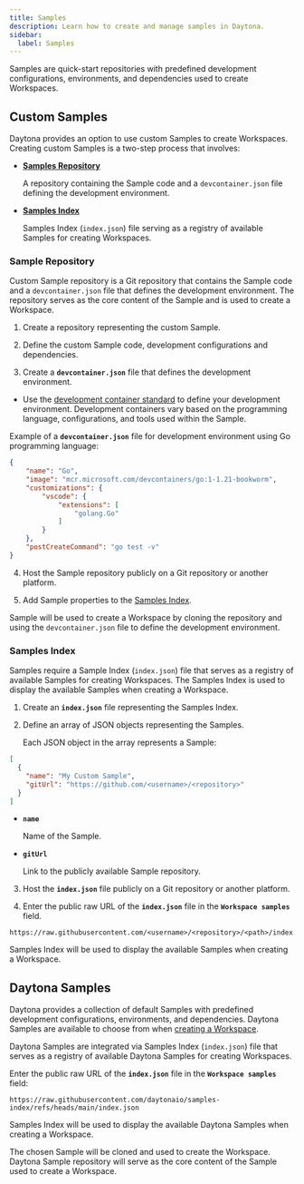 ```yaml
---
title: Samples
description: Learn how to create and manage samples in Daytona.
sidebar:
  label: Samples
---
```



Samples are quick-start repositories with predefined development configurations, environments, and dependencies used to create Workspaces.

## Custom Samples

Daytona provides an option to use custom Samples to create Workspaces. Creating custom Samples is a two-step process that involves:

- [**Samples Repository**](#samples-repository)

    A repository containing the Sample code and a `devcontainer.json` file defining the development environment.

- [**Samples Index**](#samples-index)

    Samples Index (`index.json`) file serving as a registry of available Samples for creating Workspaces.

### Sample Repository 

Custom Sample repository is a Git repository that contains the Sample code and a `devcontainer.json` file that defines the development environment. The repository serves as the core content of the Sample and is used to create a Workspace. 

1. Create a repository representing the custom Sample.

2. Define the custom Sample code, development configurations and dependencies.

3. Create a **`devcontainer.json`** file that defines the development environment.

- Use the [development container standard](https://containers.dev/) to define your development environment. Development containers vary based on the programming language, configurations, and tools used within the Sample.

Example of a **`devcontainer.json`** file for development environment using Go programming language:

```json
{
    "name": "Go",
    "image": "mcr.microsoft.com/devcontainers/go:1-1.21-bookworm",
    "customizations": {
        "vscode": {
            "extensions": [
                "golang.Go"
            ]
        }
    },
    "postCreateCommand": "go test -v"
}
```

4. Host the Sample repository publicly on a Git repository or another platform.

5. Add Sample properties to the [Samples Index](#samples-index).

Sample will be used to create a Workspace by cloning the repository and using the `devcontainer.json` file to define the development environment.

### Samples Index

Samples require a Sample Index (`index.json`) file that serves as a registry of available Samples for creating Workspaces. The Samples Index is used to display the available Samples when creating a Workspace.

1. Create an **`index.json`** file representing the Samples Index.

2. Define an array of JSON objects representing the Samples.

    Each JSON object in the array represents a Sample:

```json
[
  {
    "name": "My Custom Sample",
    "gitUrl": "https://github.com/<username>/<repository>"
  }
]
```

- **`name`**

    Name of the Sample.

- **`gitUrl`**
    
    Link to the publicly available Sample repository.

3. Host the **`index.json`** file publicly on a Git repository or another platform.

4. Enter the public raw URL of the **`index.json`** file in the **`Workspace samples`** field. 

```text
https://raw.githubusercontent.com/<username>/<repository>/<path>/index.json
```

Samples Index will be used to display the available Samples when creating a Workspace.

## Daytona Samples

Daytona provides a collection of default Samples with predefined development configurations, environments, and dependencies. Daytona Samples are available to choose from when [creating a Workspace](/usage/workspaces#create-a-workspace).

Daytona Samples are integrated via Samples Index (`index.json`) file that serves as a registry of available Daytona Samples for creating Workspaces.

Enter the public raw URL of the **`index.json`** file in the **`Workspace samples`** field:

```text
https://raw.githubusercontent.com/daytonaio/samples-index/refs/heads/main/index.json
```

Samples Index will be used to display the available Daytona Samples when creating a Workspace. 

The chosen Sample will be cloned and used to create the Workspace. Daytona Sample repository will serve as the core content of the Sample used to create a Workspace.